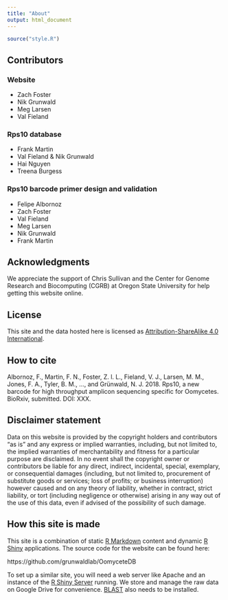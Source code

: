 ```yaml
---
title: "About"
output: html_document
---
```


```r
source("style.R")
```

## Contributors

### Website

- Zach Foster
- Nik Grunwald
- Meg Larsen
- Val Fieland

### Rps10 database

- Frank Martin
- Val Fieland & Nik Grunwald
- Hai Nguyen
- Treena Burgess

### Rps10 barcode primer design and validation

- Felipe Albornoz
- Zach Foster
- Val Fieland
- Meg Larsen
- Nik Grunwald
- Frank Martin

## Acknowledgments

We appreciate the support of Chris Sullivan and the Center for Genome Research and Biocomputing (CGRB) at Oregon State University for help getting this website online. 

## License

This site and the data hosted here is licensed as [Attribution-ShareAlike 4.0 International](https://creativecommons.org/licenses/by-sa/4.0/).

## How to cite

Albornoz, F., Martin, F. N., Foster, Z. l. L., Fieland, V. J., Larsen, M. M., Jones, F. A., Tyler, B. M., ..., and Grünwald, N. J. 2018. Rps10, a new barcode for high throughput amplicon sequencing specific for Oomycetes. BioRxiv, submitted. DOI: XXX.

## Disclaimer statement

Data on this website is provided by the copyright holders and contributors "as is" and any express or implied warranties, including, but not limited to, the implied warranties of merchantability and fitness for a particular purpose are disclaimed.
In no event shall the copyright owner or contributors be liable for any direct, indirect, incidental, special, exemplary, or consequential damages (including, but not limited to, procurement of substitute goods or services; loss of profits; or business interruption) however caused and on any theory of liability, whether in contract, strict liability, or tort (including negligence or otherwise) arising in any way out of the use of this data, even if advised of the possibility of such damage.

## How this site is made

This site is a combination of static [R Markdown](https://rmarkdown.rstudio.com/rmarkdown_websites.html) content and dynamic [R Shiny](https://shiny.rstudio.com/) applications. The source code for the website can be found here:

https://github.com/grunwaldlab/OomyceteDB

To set up a similar site, you will need a web server like Apache and an instance of the [R Shiny Server](https://www.rstudio.com/products/shiny/shiny-server/) running.
We store and manage the raw data on Google Drive for convenience.
[BLAST](https://blast.ncbi.nlm.nih.gov/Blast.cgi ) also needs to be installed. 